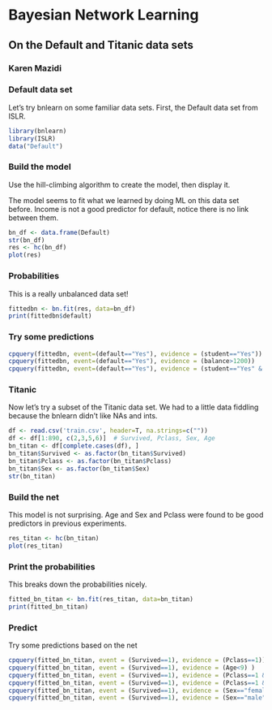 # Bayesian Network Learning
## On the Default and Titanic data sets
### Karen Mazidi

### Default data set

Let's try bnlearn on some familiar data sets. First, the Default data set from ISLR. 

```r
library(bnlearn)
library(ISLR)
data("Default")
```

### Build the model

Use the hill-climbing algorithm to create the model, then display it. 

The model seems to fit what we learned by doing ML on this data set before. Income is not a good predictor for default, notice there is no link between them.


```r
bn_df <- data.frame(Default)
str(bn_df)
res <- hc(bn_df)
plot(res)
```


### Probabilities

This is a really unbalanced data set!

```r
fittedbn <- bn.fit(res, data=bn_df)
print(fittedbn$default)
```


### Try some predictions

```r
cpquery(fittedbn, event=(default=="Yes"), evidence = (student=="Yes"))
cpquery(fittedbn, event=(default=="Yes"), evidence = (balance>1200))
cpquery(fittedbn, event=(default=="Yes"), evidence = (student=="Yes" & balance>1200))
```

### Titanic

Now let's try a subset of the Titanic data set. We had to a little data fiddling because the bnlearn didn't like NAs and ints. 


```r
df <- read.csv('train.csv', header=T, na.strings=c(""))
df <- df[1:890, c(2,3,5,6)]  # Survived, Pclass, Sex, Age
bn_titan <- df[complete.cases(df), ]
bn_titan$Survived <- as.factor(bn_titan$Survived)
bn_titan$Pclass <- as.factor(bn_titan$Pclass)
bn_titan$Sex <- as.factor(bn_titan$Sex)
str(bn_titan)
```


### Build the net

This model is not surprising. Age and Sex and Pclass were found to be good predictors in previous experiments.

```r
res_titan <- hc(bn_titan)
plot(res_titan)
```

### Print the probabilities

This breaks down the probabilities nicely.


```r
fitted_bn_titan <- bn.fit(res_titan, data=bn_titan)
print(fitted_bn_titan)
```


### Predict

Try some predictions based on the net

```r
cpquery(fitted_bn_titan, event = (Survived==1), evidence = (Pclass==1))
cpquery(fitted_bn_titan, event = (Survived==1), evidence = (Age<9) )
cpquery(fitted_bn_titan, event = (Survived==1), evidence = (Pclass==1 & Age<=9) )
cpquery(fitted_bn_titan, event = (Survived==1), evidence = (Pclass==1 & Age>9) )
cpquery(fitted_bn_titan, event = (Survived==1), evidence = (Sex=="female") )
cpquery(fitted_bn_titan, event = (Survived==1), evidence = (Sex=="male" & Age>21) )
```


